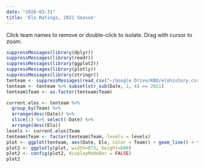 ```yaml
---
date: "2020-03-31"
title: 'Elo Ratings, 2021 Season'
---
```

Click team names to remove or double-click to isolate. Drag with cursor to zoom.
```r
suppressMessages(library(dplyr))
suppressMessages(library(readr))
suppressMessages(library(ggplot2))
suppressMessages(library(plotly))
suppressMessages(library(stringr))
tenteam <- suppressMessages(read_csv("~/Google Drive/KBO/elohistory.csv"))
tenteam <- tenteam %>% subset(str_sub(Date, 1, 4) == 2021)
tenteam$Team <- as.factor(tenteam$Team)

current.elos <- tenteam %>%
  group_by(Team) %>% 
  arrange(desc(Date)) %>% 
  slice(1) %>% select(-Date) %>% 
  arrange(desc(Elo))
levels <- current.elos$Team
tenteam$Team <- factor(tenteam$Team, levels = levels)
plot <- ggplot(tenteam, aes(Date, Elo, color = Team)) + geom_line() + theme_minimal()
plot2 <- ggplotly(plot, width=875, height=600)
plot2 <- config(plot2, displayModeBar = FALSE)
plot2
```